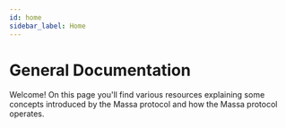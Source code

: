 ```yaml
---
id: home
sidebar_label: Home
---
```



# General Documentation

Welcome! On this page you'll find various resources explaining some concepts introduced by the Massa protocol and how the Massa protocol operates.

<FeatureList>
  <Feature
    url="./architecture/basic-concepts"
    title="Basic Concepts"
    content="Learn the basics of Massa, from addresses to smart contracts."
    icon="📚"
  />
  <Feature
    url="./architecture/architecture"
    title="Node Architecture"
    content="Learn the inner workings of a Massa node."
    icon="🖥"
  />
  <Feature
    url="./architecture/storage-costs"
    title="Storage Costs"
    content="Learn how storage costs work."
    icon="🏦"
  />
  <Feature
    url="./architecture/operation-lifecycle"
    title="Operation Lifecycle"
    content="Follow the life and death of an operation."
    icon="📄"
  />
  <Feature
    url="./architecture/consensus-quality"
    title="Consensus Quality Initiatives"
    content="Learn about the mechanisms ensuring smooth consensus."
    icon="✅"
  />
</FeatureList>
